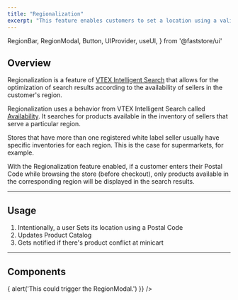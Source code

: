 ```yaml
---
title: "Regionalization"
excerpt: "This feature enables customers to set a location using a valid Postal Code."
---
```


  RegionBar,
  RegionModal,
  Button,
  UIProvider,
  useUI,
} from '@faststore/ui'


## Overview

Regionalization is a feature of [VTEX Intelligent Search](https://help.vtex.com/en/tracks/vtex-intelligent-search--19wrbB7nEQcmwzDPl1l4Cb/3qgT47zY08biLP3d5os3DG) that allows for the optimization of search results according to the availability of sellers in the customer's region.

Regionalization uses a behavior from VTEX Intelligent Search called [Availability](https://help.vtex.com/en/tracks/vtex-intelligent-search--19wrbB7nEQcmwzDPl1l4Cb/7LMQbWK5nElIkXo0NK8Kux). It searches for products available in the inventory of sellers that serve a particular region.

Stores that have more than one registered white label seller usually have specific inventories for each region. This is the case for supermarkets, for example.

With the Regionalization feature enabled, if a customer enters their Postal Code while browsing the store (before checkout), only products available in the corresponding region will be displayed in the search results.

---

## Usage

1. Intentionally, a user Sets its location using a Postal Code
2. Updates Product Catalog
3. Gets notified if there's product conflict at minicart

---

## Components

<SectionList grid="column" columns={2}>
  <SectionItem
    title="Region Bar"
    description="The RegionBar is a custom Button, usually used on mobile devices only. It should trigger the RegionModal."
    actionPath="/docs/guides/faststore/molecules-region-bar"
  >
    <RegionBar
      postalCode={'151515'}
      onButtonClick={() => {
        alert('This could trigger the RegionModal.')
      }}
    />
  </SectionItem>
  <SectionItem
    title="Region Modal"
    description="It's a modal with some region configurations."
    actionPath="/docs/guides/faststore/organisms-region-modal"
  >
    <UIProvider>
      <RegionModalUsage />
    </UIProvider>
  </SectionItem>
</SectionList>
